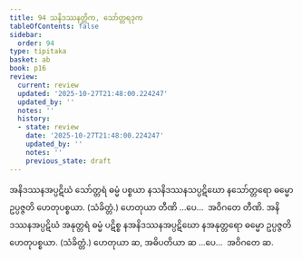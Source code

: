```yaml
---
title: 94 သနိဒဿနတ္တိက, သော်တ္တရဒုက
tableOfContents: false
sidebar:
  order: 94
type: tipitaka
basket: ab
book: p16
review:
  current: review
  updated: '2025-10-27T21:48:00.224247'
  updated_by: ''
  notes: ''
  history:
  - state: review
    date: '2025-10-27T21:48:00.224247'
    updated_by: ''
    notes: ''
    previous_state: draft
---
```



<ReviewStatus review={frontmatter.review} showDetails={true} />

<HypothesisAnnotation frontmatter={frontmatter} />

<DynamicBreadcrumb />

<Division number="145" book="p16" e="ch" v="40" p="287">

<Paragraph number="344" book="p16">
အနိဒဿနအပ္ပဋိဃံ သော်တ္တရံ ဓမ္မံ ပစ္စယာ နသနိဒဿနသပ္ပဋိဃော နသော်တ္တရော ဓမ္မော ဥပ္ပဇ္ဇတိ ဟေတုပစ္စယာ. (သံခိတ္တံ.) ဟေတုယာ တီဏိ …ပေ…  အဝိဂတေ တီဏိ.
</Paragraph>

<Paragraph number="345" book="p16">
အနိဒဿနအပ္ပဋိဃံ အနုတ္တရံ ဓမ္မံ ပဋိစ္စ နအနိဒဿနအပ္ပဋိဃော နအနုတ္တရော ဓမ္မော ဥပ္ပဇ္ဇတိ ဟေတုပစ္စယာ. (သံခိတ္တံ.) ဟေတုယာ ဆ, အဓိပတိယာ ဆ …ပေ…  အဝိဂတေ ဆ.
</Paragraph>
</Division>